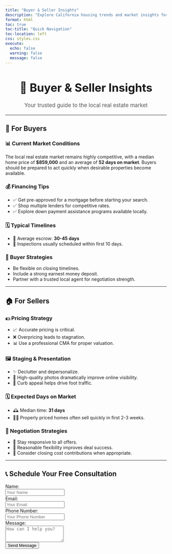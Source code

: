```yaml
---
title: "Buyer & Seller Insights"
description: "Explore California housing trends and market insights for 2025. Updated data for buyers, sellers, and investors."
format: html
toc: true
toc-title: "Quick Navigation"
toc-location: left
css: styles.css
execute: 
  echo: false
  warning: false
  message: false
---
```


<div style="text-align:center; margin-bottom: 20px;">
  <h1 style="font-size: 2.5em;">🏡 Buyer & Seller Insights</h1>
  <p style="font-size: 1.2em; color: #555;">Your trusted guide to the local real estate market</p>
</div>

---

## 🛒 For Buyers

::: {.panel-tabset .animated.fadeIn}

### 📊 Current Market Conditions

The local real estate market remains highly competitive, with a median home price of **$859,000** and an average of **52 days on market**. Buyers should be prepared to act quickly when desirable properties become available.

### 💰 Financing Tips

- ✅ Get pre-approved for a mortgage before starting your search.
- ✅ Shop multiple lenders for competitive rates.
- ✅ Explore down payment assistance programs available locally.

### 🗓 Typical Timelines

- 📅 Average escrow: **30-45 days**
- 🔎 Inspections usually scheduled within first 10 days.

### 🎯 Buyer Strategies

- Be flexible on closing timelines.
- Include a strong earnest money deposit.
- Partner with a trusted local agent for negotiation strength.

:::

---

## 🏠 For Sellers

::: {.panel-tabset .animated.fadeIn}

### 💵 Pricing Strategy

- 📈 Accurate pricing is critical.
- ❌ Overpricing leads to stagnation.
- 📊 Use a professional CMA for proper valuation.

### 🖼 Staging & Presentation

- ✨ Declutter and depersonalize.
- 📸 High-quality photos dramatically improve online visibility.
- 🌳 Curb appeal helps drive foot traffic.

### 🗓 Expected Days on Market

- 🕰 Median time: **31 days**
- 🏃‍♂️ Properly priced homes often sell quickly in first 2-3 weeks.

### 🤝 Negotiation Strategies

- 🤝 Stay responsive to all offers.
- 💼 Reasonable flexibility improves deal success.
- 🎁 Consider closing cost contributions when appropriate.

:::

---

## 📞 Schedule Your Free Consultation

```{=html}
<form name="contact" method="POST" data-netlify="true" netlify-honeypot="bot-field" action="/thank-you">
  <input type="hidden" name="form-name" value="contact" />
  
  <!-- Anti-spam honeypot -->
  <p style="display:none">
    <label>Don’t fill this out: <input name="bot-field" /></label>
  </p>

  <div>
    <label for="name">Name:</label><br>
    <input type="text" name="name" id="name" required placeholder="Your Name">
  </div>

  <div>
    <label for="email">Email:</label><br>
    <input type="email" name="email" id="email" required placeholder="Your Email">
  </div>

  <div>
    <label for="phone">Phone Number:</label><br>
    <input type="tel" name="phone" id="phone" placeholder="Your Phone Number">
  </div>

  <div>
    <label for="message">Message:</label><br>
    <textarea name="message" id="message" rows="3" required placeholder="How can I help you?"></textarea>
  </div>

  <button type="submit">Send Message</button>
</form>
```

